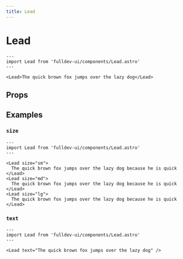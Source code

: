 ```yaml
---
title: Lead
---
```


# Lead


```astro live
---
import Lead from 'fulldev-ui/components/Lead.astro'
---

<Lead>The quick brown fox jumps over the lazy dog</Lead>
```

## Props

<PropsTable />

## Examples

### `size`

```astro live
---
import Lead from 'fulldev-ui/components/Lead.astro'
---

<Lead size="sm">
  The quick brown fox jumps over the lazy dog because he is quick
</Lead>
<Lead size="md">
  The quick brown fox jumps over the lazy dog because he is quick
</Lead>
<Lead size="lg">
  The quick brown fox jumps over the lazy dog because he is quick
</Lead>
```

### `text`

```astro live
---
import Lead from 'fulldev-ui/components/Lead.astro'
---

<Lead text="The quick brown fox jumps over the lazy dog" />
```
